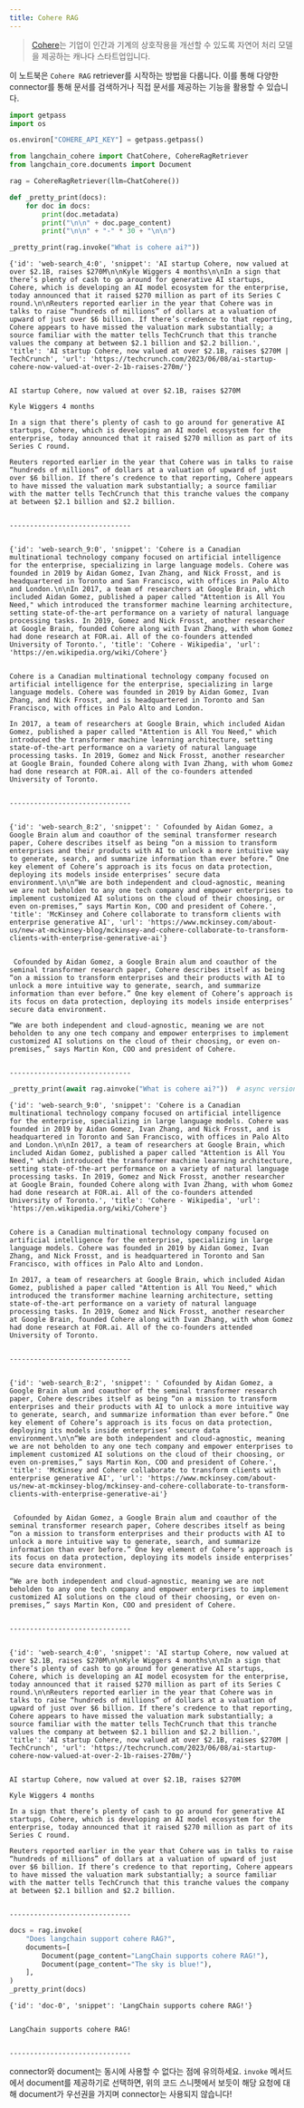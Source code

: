 ```yaml
---
title: Cohere RAG
---
```


>[Cohere](https://cohere.ai/about)는 기업이 인간과 기계의 상호작용을 개선할 수 있도록 자연어 처리 모델을 제공하는 캐나다 스타트업입니다.

이 노트북은 `Cohere RAG` retriever를 시작하는 방법을 다룹니다. 이를 통해 다양한 connector를 통해 문서를 검색하거나 직접 문서를 제공하는 기능을 활용할 수 있습니다.

```python
import getpass
import os

os.environ["COHERE_API_KEY"] = getpass.getpass()
```

```python
from langchain_cohere import ChatCohere, CohereRagRetriever
from langchain_core.documents import Document
```

```python
rag = CohereRagRetriever(llm=ChatCohere())
```

```python
def _pretty_print(docs):
    for doc in docs:
        print(doc.metadata)
        print("\n\n" + doc.page_content)
        print("\n\n" + "-" * 30 + "\n\n")
```

```python
_pretty_print(rag.invoke("What is cohere ai?"))
```

```output
{'id': 'web-search_4:0', 'snippet': 'AI startup Cohere, now valued at over $2.1B, raises $270M\n\nKyle Wiggers 4 months\n\nIn a sign that there’s plenty of cash to go around for generative AI startups, Cohere, which is developing an AI model ecosystem for the enterprise, today announced that it raised $270 million as part of its Series C round.\n\nReuters reported earlier in the year that Cohere was in talks to raise “hundreds of millions” of dollars at a valuation of upward of just over $6 billion. If there’s credence to that reporting, Cohere appears to have missed the valuation mark substantially; a source familiar with the matter tells TechCrunch that this tranche values the company at between $2.1 billion and $2.2 billion.', 'title': 'AI startup Cohere, now valued at over $2.1B, raises $270M | TechCrunch', 'url': 'https://techcrunch.com/2023/06/08/ai-startup-cohere-now-valued-at-over-2-1b-raises-270m/'}


AI startup Cohere, now valued at over $2.1B, raises $270M

Kyle Wiggers 4 months

In a sign that there’s plenty of cash to go around for generative AI startups, Cohere, which is developing an AI model ecosystem for the enterprise, today announced that it raised $270 million as part of its Series C round.

Reuters reported earlier in the year that Cohere was in talks to raise “hundreds of millions” of dollars at a valuation of upward of just over $6 billion. If there’s credence to that reporting, Cohere appears to have missed the valuation mark substantially; a source familiar with the matter tells TechCrunch that this tranche values the company at between $2.1 billion and $2.2 billion.


------------------------------


{'id': 'web-search_9:0', 'snippet': 'Cohere is a Canadian multinational technology company focused on artificial intelligence for the enterprise, specializing in large language models. Cohere was founded in 2019 by Aidan Gomez, Ivan Zhang, and Nick Frosst, and is headquartered in Toronto and San Francisco, with offices in Palo Alto and London.\n\nIn 2017, a team of researchers at Google Brain, which included Aidan Gomez, published a paper called "Attention is All You Need," which introduced the transformer machine learning architecture, setting state-of-the-art performance on a variety of natural language processing tasks. In 2019, Gomez and Nick Frosst, another researcher at Google Brain, founded Cohere along with Ivan Zhang, with whom Gomez had done research at FOR.ai. All of the co-founders attended University of Toronto.', 'title': 'Cohere - Wikipedia', 'url': 'https://en.wikipedia.org/wiki/Cohere'}


Cohere is a Canadian multinational technology company focused on artificial intelligence for the enterprise, specializing in large language models. Cohere was founded in 2019 by Aidan Gomez, Ivan Zhang, and Nick Frosst, and is headquartered in Toronto and San Francisco, with offices in Palo Alto and London.

In 2017, a team of researchers at Google Brain, which included Aidan Gomez, published a paper called "Attention is All You Need," which introduced the transformer machine learning architecture, setting state-of-the-art performance on a variety of natural language processing tasks. In 2019, Gomez and Nick Frosst, another researcher at Google Brain, founded Cohere along with Ivan Zhang, with whom Gomez had done research at FOR.ai. All of the co-founders attended University of Toronto.


------------------------------


{'id': 'web-search_8:2', 'snippet': ' Cofounded by Aidan Gomez, a Google Brain alum and coauthor of the seminal transformer research paper, Cohere describes itself as being “on a mission to transform enterprises and their products with AI to unlock a more intuitive way to generate, search, and summarize information than ever before.” One key element of Cohere’s approach is its focus on data protection, deploying its models inside enterprises’ secure data environment.\n\n“We are both independent and cloud-agnostic, meaning we are not beholden to any one tech company and empower enterprises to implement customized AI solutions on the cloud of their choosing, or even on-premises,” says Martin Kon, COO and president of Cohere.', 'title': 'McKinsey and Cohere collaborate to transform clients with enterprise generative AI', 'url': 'https://www.mckinsey.com/about-us/new-at-mckinsey-blog/mckinsey-and-cohere-collaborate-to-transform-clients-with-enterprise-generative-ai'}


 Cofounded by Aidan Gomez, a Google Brain alum and coauthor of the seminal transformer research paper, Cohere describes itself as being “on a mission to transform enterprises and their products with AI to unlock a more intuitive way to generate, search, and summarize information than ever before.” One key element of Cohere’s approach is its focus on data protection, deploying its models inside enterprises’ secure data environment.

“We are both independent and cloud-agnostic, meaning we are not beholden to any one tech company and empower enterprises to implement customized AI solutions on the cloud of their choosing, or even on-premises,” says Martin Kon, COO and president of Cohere.


------------------------------
```

```python
_pretty_print(await rag.ainvoke("What is cohere ai?"))  # async version
```

```output
{'id': 'web-search_9:0', 'snippet': 'Cohere is a Canadian multinational technology company focused on artificial intelligence for the enterprise, specializing in large language models. Cohere was founded in 2019 by Aidan Gomez, Ivan Zhang, and Nick Frosst, and is headquartered in Toronto and San Francisco, with offices in Palo Alto and London.\n\nIn 2017, a team of researchers at Google Brain, which included Aidan Gomez, published a paper called "Attention is All You Need," which introduced the transformer machine learning architecture, setting state-of-the-art performance on a variety of natural language processing tasks. In 2019, Gomez and Nick Frosst, another researcher at Google Brain, founded Cohere along with Ivan Zhang, with whom Gomez had done research at FOR.ai. All of the co-founders attended University of Toronto.', 'title': 'Cohere - Wikipedia', 'url': 'https://en.wikipedia.org/wiki/Cohere'}


Cohere is a Canadian multinational technology company focused on artificial intelligence for the enterprise, specializing in large language models. Cohere was founded in 2019 by Aidan Gomez, Ivan Zhang, and Nick Frosst, and is headquartered in Toronto and San Francisco, with offices in Palo Alto and London.

In 2017, a team of researchers at Google Brain, which included Aidan Gomez, published a paper called "Attention is All You Need," which introduced the transformer machine learning architecture, setting state-of-the-art performance on a variety of natural language processing tasks. In 2019, Gomez and Nick Frosst, another researcher at Google Brain, founded Cohere along with Ivan Zhang, with whom Gomez had done research at FOR.ai. All of the co-founders attended University of Toronto.


------------------------------


{'id': 'web-search_8:2', 'snippet': ' Cofounded by Aidan Gomez, a Google Brain alum and coauthor of the seminal transformer research paper, Cohere describes itself as being “on a mission to transform enterprises and their products with AI to unlock a more intuitive way to generate, search, and summarize information than ever before.” One key element of Cohere’s approach is its focus on data protection, deploying its models inside enterprises’ secure data environment.\n\n“We are both independent and cloud-agnostic, meaning we are not beholden to any one tech company and empower enterprises to implement customized AI solutions on the cloud of their choosing, or even on-premises,” says Martin Kon, COO and president of Cohere.', 'title': 'McKinsey and Cohere collaborate to transform clients with enterprise generative AI', 'url': 'https://www.mckinsey.com/about-us/new-at-mckinsey-blog/mckinsey-and-cohere-collaborate-to-transform-clients-with-enterprise-generative-ai'}


 Cofounded by Aidan Gomez, a Google Brain alum and coauthor of the seminal transformer research paper, Cohere describes itself as being “on a mission to transform enterprises and their products with AI to unlock a more intuitive way to generate, search, and summarize information than ever before.” One key element of Cohere’s approach is its focus on data protection, deploying its models inside enterprises’ secure data environment.

“We are both independent and cloud-agnostic, meaning we are not beholden to any one tech company and empower enterprises to implement customized AI solutions on the cloud of their choosing, or even on-premises,” says Martin Kon, COO and president of Cohere.


------------------------------


{'id': 'web-search_4:0', 'snippet': 'AI startup Cohere, now valued at over $2.1B, raises $270M\n\nKyle Wiggers 4 months\n\nIn a sign that there’s plenty of cash to go around for generative AI startups, Cohere, which is developing an AI model ecosystem for the enterprise, today announced that it raised $270 million as part of its Series C round.\n\nReuters reported earlier in the year that Cohere was in talks to raise “hundreds of millions” of dollars at a valuation of upward of just over $6 billion. If there’s credence to that reporting, Cohere appears to have missed the valuation mark substantially; a source familiar with the matter tells TechCrunch that this tranche values the company at between $2.1 billion and $2.2 billion.', 'title': 'AI startup Cohere, now valued at over $2.1B, raises $270M | TechCrunch', 'url': 'https://techcrunch.com/2023/06/08/ai-startup-cohere-now-valued-at-over-2-1b-raises-270m/'}


AI startup Cohere, now valued at over $2.1B, raises $270M

Kyle Wiggers 4 months

In a sign that there’s plenty of cash to go around for generative AI startups, Cohere, which is developing an AI model ecosystem for the enterprise, today announced that it raised $270 million as part of its Series C round.

Reuters reported earlier in the year that Cohere was in talks to raise “hundreds of millions” of dollars at a valuation of upward of just over $6 billion. If there’s credence to that reporting, Cohere appears to have missed the valuation mark substantially; a source familiar with the matter tells TechCrunch that this tranche values the company at between $2.1 billion and $2.2 billion.


------------------------------
```

```python
docs = rag.invoke(
    "Does langchain support cohere RAG?",
    documents=[
        Document(page_content="LangChain supports cohere RAG!"),
        Document(page_content="The sky is blue!"),
    ],
)
_pretty_print(docs)
```

```output
{'id': 'doc-0', 'snippet': 'LangChain supports cohere RAG!'}


LangChain supports cohere RAG!


------------------------------
```

connector와 document는 동시에 사용할 수 없다는 점에 유의하세요. `invoke` 메서드에서 document를 제공하기로 선택하면, 위의 코드 스니펫에서 보듯이 해당 요청에 대해 document가 우선권을 가지며 connector는 사용되지 않습니다!

```python

```